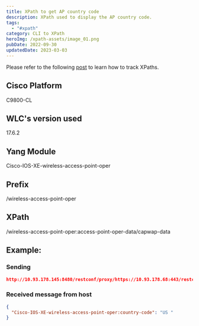 ```yaml
---
title: XPath to get AP country code
description: XPath used to display the AP country code.
tags:
  - "#xpath"
category: CLI to XPath
heroImg: /xpath-assets/image_01.png
pubDate: 2022-09-30
updatedDate: 2023-03-03
---
```



<Note>
Please refer to the following <a href="https://dar-fi.com/blog/ios-xe_tracking_xpaths" target="_blank">post</a> to learn how to track XPaths.
</Note>

## Cisco Platform

C9800-CL

## WLC's version used

17.6.2

## Yang Module

Cisco-IOS-XE-wireless-access-point-oper

## Prefix


/wireless-access-point-oper


## XPath


/wireless-access-point-oper:access-point-oper-data/capwap-data


## Example:
### Sending

```json
http://10.93.178.145:8480/restconf/proxy/https://10.93.178.68:443/restconf/data/Cisco-IOS-XE-wireless-access-point-oper:access-point-oper-data/capwap-data=00%3A04%3A05%3A00%3A02%3A00/country-code
```

### Received message from host

```json
{
  "Cisco-IOS-XE-wireless-access-point-oper:country-code": "US "
}
```
